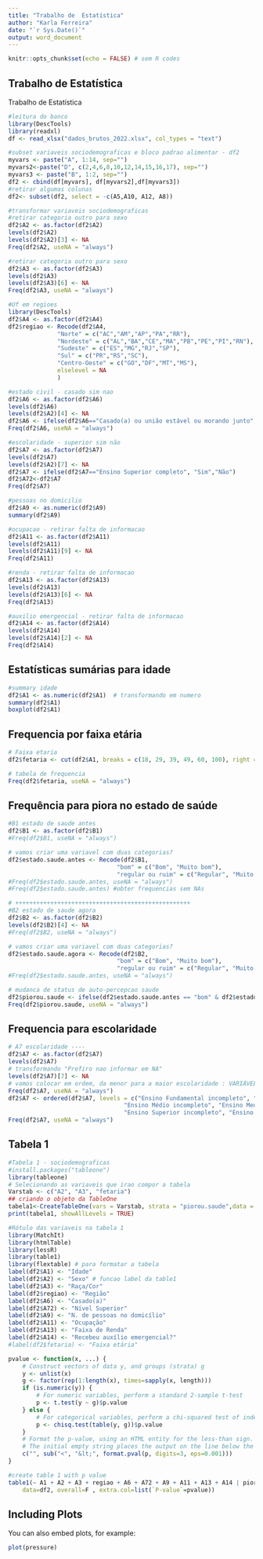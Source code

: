 ```yaml
---
title: "Trabalho de  Estatística"
author: "Karla Ferreira"
date: "`r Sys.Date()`"
output: word_document
---
```


```r
knitr::opts_chunk$set(echo = FALSE) # sem R codes
```

## Trabalho de Estatística

Trabalho de Estatística


```r
#leitura do banco
library(DescTools) 
library(readxl)
df <- read_xlsx("dados_brutos_2022.xlsx", col_types = "text")
```

```r
#subset variaveis sociodemograficas e bloco padrao alimentar - df2
myvars <- paste("A", 1:14, sep="")
myvars2<-paste("D", c(2,4,6,8,10,12,14,15,16,17), sep="")
myvars3 <- paste("B", 1:2, sep="")
df2 <- cbind(df[myvars], df[myvars2],df[myvars3])
#retirar algumas colunas
df2<- subset(df2, select = -c(A5,A10, A12, A8))  
```

```r
#transformar variaveis sociodemograficas
#retirar categoria outro para sexo
df2$A2 <- as.factor(df2$A2)
levels(df2$A2)
levels(df2$A2)[3] <- NA
Freq(df2$A2, useNA = "always")

#retirar categoria outro para sexo
df2$A3 <- as.factor(df2$A3)
levels(df2$A3)
levels(df2$A3)[6] <- NA
Freq(df2$A3, useNA = "always")

#Uf em regioes
library(DescTools) 
df2$A4 <- as.factor(df2$A4)
df2$regiao <- Recode(df2$A4,
              "Norte" = c("AC","AM","AP","PA","RR"),
              "Nordeste" = c("AL","BA","CE","MA","PB","PE","PI","RN"),
              "Sudeste" = c("ES","MG","RJ","SP"),
              "Sul" = c("PR","RS","SC"),
              "Centro-Oeste" = c("GO","DF","MT","MS"),
              elselevel = NA
              )

#estado civil - casado sim nao
df2$A6 <- as.factor(df2$A6)
levels(df2$A6)
levels(df2$A2)[4] <- NA
df2$A6 <- ifelse(df2$A6=="Casado(a) ou união estável ou morando junto", "Sim","Não")
Freq(df2$A6, useNA = "always")

#escolaridade - superior sim não
df2$A7 <- as.factor(df2$A7)
levels(df2$A7)
levels(df2$A2)[7] <- NA
df2$A7 <- ifelse(df2$A7=="Ensino Superior completo", "Sim","Não")
df2$A72<-df2$A7
Freq(df2$A7)

#pessoas no domicilio
df2$A9 <- as.numeric(df2$A9)
summary(df2$A9)

#ocupacao - retirar falta de informacao
df2$A11 <- as.factor(df2$A11)
levels(df2$A11)
levels(df2$A11)[9] <- NA
Freq(df2$A11)

#renda - retirar falta de informacao
df2$A13 <- as.factor(df2$A13)
levels(df2$A13)
levels(df2$A13)[6] <- NA
Freq(df2$A13)

#auxilio emergencial - retirar falta de informacao
df2$A14 <- as.factor(df2$A14)
levels(df2$A14)
levels(df2$A14)[2] <- NA
Freq(df2$A14)

```


## Estatísticas sumárias para idade
```r
#summary idade
df2$A1 <- as.numeric(df2$A1)  # transformando em numero
summary(df2$A1)
boxplot(df2$A1)
```

## Frequencia por faixa etária
```r
# Faixa etaria
df2$fetaria <- cut(df2$A1, breaks = c(18, 29, 39, 49, 60, 100), right = FALSE)

# tabela de frequencia
Freq(df2$fetaria, useNA = "always")
```

## Frequência para piora no estado de saúde 
```r

#B1 estado de saude antes
df2$B1 <- as.factor(df2$B1)
#Freq(df2$B1, useNA = "always")

# vamos criar uma variavel com duas categorias? 
df2$estado.saude.antes <- Recode(df2$B1,
                               "bom" = c("Bom", "Muito bom"),
                               "regular ou ruim" = c("Regular", "Muito ruim", "Ruim"))
#Freq(df2$estado.saude.antes, useNA = "always")
#Freq(df2$estado.saude.antes) #obter frequencias sem NAs

# ++++++++++++++++++++++++++++++++++++++++++++++++++
#B2 estado de saude agora
df2$B2 <- as.factor(df2$B2)
levels(df2$B2)[4] <- NA
#Freq(df2$B2, useNA = "always")

# vamos criar uma variavel com duas categorias? 
df2$estado.saude.agora <- Recode(df2$B2,
                               "bom" = c("Bom", "Muito bom"),
                               "regular ou ruim" = c("Regular", "Muito ruim", "Ruim"))
#Freq(df2$estado.saude.antes, useNA = "always")

# mudanca de status de auto-percepcao saude
df2$piorou.saude <- ifelse(df2$estado.saude.antes == "bom" & df2$estado.saude.agora == "regular ou ruim", "piorou", "igual")
Freq(df2$piorou.saude, useNA = "always")
```

## Frequencia para escolaridade
```r
# A7 escolaridade ----
df2$A7 <- as.factor(df2$A7)
levels(df2$A7)
# transformando "Prefiro nao informar em NA"
levels(df2$A7)[7] <- NA
# vamos colocar em ordem, da menor para a maior escolaridade : VARIÁVEL ORDINAL
Freq(df2$A7, useNA = "always")
df2$A7 <- ordered(df2$A7, levels = c("Ensino Fundamental incompleto", "Ensino Fundamental completo",
                                 "Ensino Médio incompleto", "Ensino Medio completo",
                                 "Ensino Superior incompleto", "Ensino Superior completo"))
Freq(df2$A7, useNA = "always")
```

## Tabela 1 
```r
#Tabela 1 - sociodemograficas
#install.packages("tableone")
library(tableone)
# Selecionando as variaveis que irao compor a tabela
Varstab <- c("A2", "A3", "fetaria")
## criando o objeto da TableOne
tabela1<-CreateTableOne(vars = Varstab, strata = "piorou.saude",data = df2)
print(tabela1, showAllLevels = TRUE)
```

```r
#Rótulo das variaveis na tabela 1
library(MatchIt) 
library(htmlTable)
library(lessR)
library(table1)
library(flextable) # para formatar a tabela
label(df2$A1) <- "Idade"
label(df2$A2) <- "Sexo" # funcao label da table1
label(df2$A3) <- "Raça/Cor"
label(df2$regiao) <- "Região"
label(df2$A6) <- "Casado(a)"
label(df2$A72) <- "Nível Superior"
label(df2$A9) <- "N. de pessoas no domicílio"
label(df2$A11) <- "Ocupação"
label(df2$A13) <- "Faixa de Renda"
label(df2$A14) <- "Recebeu auxílio emergencial?"
#label(df2$fetaria) <- "Faixa etária"
```

```r
pvalue <- function(x, ...) {
    # Construct vectors of data y, and groups (strata) g
    y <- unlist(x)
    g <- factor(rep(1:length(x), times=sapply(x, length)))
    if (is.numeric(y)) {
        # For numeric variables, perform a standard 2-sample t-test
        p <- t.test(y ~ g)$p.value
    } else {
        # For categorical variables, perform a chi-squared test of independence
        p <- chisq.test(table(y, g))$p.value
    }
    # Format the p-value, using an HTML entity for the less-than sign.
    # The initial empty string places the output on the line below the variable label.
    c("", sub("<", "&lt;", format.pval(p, digits=3, eps=0.001)))
}
```

```r
#create table 1 with p value
table1(~ A1 + A2 + A3 + regiao + A6 + A72 + A9 + A11 + A13 + A14 | piorou.saude,
    data=df2, overall=F , extra.col=list(`P-value`=pvalue))
```


## Including Plots

You can also embed plots, for example:

```r
plot(pressure)
```


